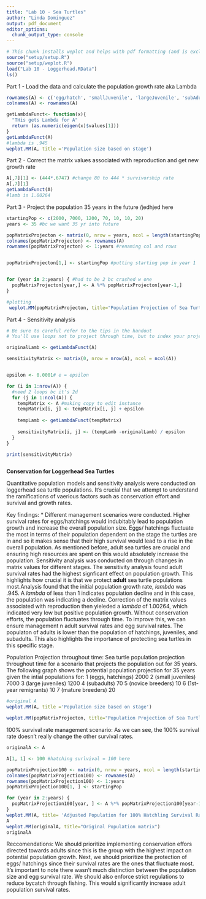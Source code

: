 ```yaml
---
title: "Lab 10 - Sea Turtles"
author: "Linda Dominguez"
output: pdf_document
editor_options: 
  chunk_output_type: console
---
```



```r
# This chunk installs weplot and helps with pdf formatting (and is excluded from knitting)
source("setup/setup.R")
source("setup/weplot.R")
load("Lab 10 - Loggerhead.RData")
ls()
```


Part 1 - Load the data and calculate the population growth rate aka Lambda

```r
rownames(A) <- c('egg/hatch', 'smallJuvenile', 'largeJuvenile', 'subAdult', 'noviceBreeder', 'remigrant', 'matureBreeder')
colnames(A) <- rownames(A)

getLambdaFunct<- function(x){
  "THis gets Lambda for A"
  return (as.numeric(eigen(x)$values[1]))
}
getLambdaFunct(A)
#lambda is .945
weplot.MM(A, title ='Population size based on stage')
```


Part 2 - Correct the matrix values associated with reproduction and get new growth rate

```r
A[,7][1] <- (444*.6747) #change 80 to 444 * survivorship rate 
A[,7][1] 
getLambdaFunct(A)
#lamb is 1.00264

```
<!-- 
  LAB 9 code example 
### (1b) Make a model that projects this population 10 years into the future

# ```{r 1b}
# #represent N as matrix w rows = stage class, cols = time

# time<- 7#bc we want 10 yr into future => same as Time
# rowCol <- c(2, time+1) #same as Row.col
# N<- array(0, rowCol) #makes 2D array of zeros
# rownames(N)<- c(1, 2, 3, 4, 5, 6, 7) #names stafes

# #insert staring pop 
# N[,1]<- c(290, 55, 12)
# N
# # N[6] <- 16 #sets individual at 6th place  to be 16 e.g. => just exploring to learn R better 


# populationProjection<- function(time, startingPop){
#   rowCol <- c(3, time+1) #same as Row.col
#   N<- array(0, rowCol) #makes 2D array of zeros
#   rownames(N)<- c("Sdlg", 'Sm', 'Lg') #names stafes
#   colnames(N)<- c(0, 1, 2, 3, 4, 5, 6, 7, 8, 9, 10)

#   #insert staring pop 
#   N[,1]<- c(startingPop)
#   for (t in 1:time){
#   N[,t+1]<- A%*%N[,t]}

#   return (N)
# }

# startPop<- c(290, 55, 12)
# N <- populationProjection(time, startPop)
# N

<!-- ``` -->

Part 3 - Project the population 35 years in the future
/jedhjed here
```r
startingPop <- c(2000, 7000, 1200, 70, 10, 10, 20)
years <- 35 #bc we want 35 yr into future 

popMatrixProjecton <- matrix(0, nrow = years, ncol = length(startingPop))
colnames(popMatrixProjecton) <- rownames(A)
rownames(popMatrixProjecton) <- 1:years #renaming col and rows 


popMatrixProjecton[1,] <- startingPop #putting starting pop in year 1


for (year in 2:years) { #had to be 2 bc crashed w one 
  popMatrixProjecton[year,] <- A %*% popMatrixProjecton[year-1,]
}

#plotting 
 weplot.MM(popMatrixProjecton, title="Population Projection of Sea Turtles")

```


Part 4 - Sensitivity analysis

```r

# Be sure to careful refer to the tips in the handout
# You'll use loops not to project through time, but to index your projection matrix by rows and columns to perturb each matrix value one at a time

originalLamb <- getLambdaFunct(A)

sensitivityMatrix <- matrix(0, nrow = nrow(A), ncol = ncol(A))


epsilon <- 0.0001# e = epsilon

for (i in 1:nrow(A)) {
  #need 2 loops bc it's 2d 
  for (j in 1:ncol(A)) {
    tempMatrix <- A #making copy to edit instance 
    tempMatrix[i, j] <- tempMatrix[i, j] + epsilon
    
    tempLamb <- getLambdaFunct(tempMatrix)
    
    sensitivityMatrix[i, j] <- (tempLamb -originalLamb) / epsilon
  }
}

print(sensitivityMatrix)



```


\newpage


**Conservation for Loggerhead Sea Turtles**

Quantitative population models and sensitivity analysis were conducted on loggerhead sea turtle populations. It's crucial that we attempt to understand the ramifications of vaerious factors such as conservation effort and survival and growth rates. 

Key findings: 
* Different management scenarios were conducted. Higher survival rates for eggs/hatchings would indubitably lead to population growth and increase the overall population size. Eggs/ hatchings fluctuate the most in terms of their population dependent on the stage the turtles are in and so it makes sense that their high survival would lead to a rise in the overall population. As mentioned before, adult sea turtles are crucial and ensuring high resources are spent on this would absolutely increase the population. Sensitivity analysis was conducted on through changes in matrix values for different stages. The sensitivity analysis found adult survival rates had the highest signficant effect on population growth. This highlights how crucial it is that we protect **adult** sea turtle populations most.Analysis found that the initial population growth rate, *lambda* was .945. A *lambda* of less than 1 indicates population decline and in this case, the population was indicating a decline. Correction of the matrix values associated with reproduction then yieleded a *lambda* of 1.00264, which indicated very low but positive population growth. Without conservation efforts, the population fluctuates through time. To improve this, we can ensure management n adult survival rates and egg survival rates. The populaton of adults is lower than the population of hatchings, juveniles, and subadults. This also highlights the importance of protecting sea turtles in this specific stage.

Population Projection throughout time: 
Sea turtle population projection throughout time for a scenario that projects the population out for 35 years. The following graph shows the potential population projection for 35 years given the intial populations for: 
1 (eggs, hatchings) 2000
2 (small juveniles) 7000
3 (large juveniles) 1200
4 (subadults) 70
5 (novice breeders) 10
6 (1st-year remigrants) 10
7 (mature breeders) 20
```r
#original A
weplot.MM(A, title ='Population size based on stage')

weplot.MM(popMatrixProjecton, title="Population Projection of Sea Turtles")

```
100% survival rate management scenario:
As we can see, the 100% survival rate doesn't really change the other survival rates. 
```r
originalA <- A

A[1, 1] <- 100 #hatching surlvival = 100 here

popMatrixProjection100 <- matrix(0, nrow = years, ncol = length(startingPop))
colnames(popMatrixProjection100) <- rownames(A)
rownames(popMatrixProjection100) <- 1:years
popMatrixProjection100[1, ] <- startingPop

for (year in 2:years) {
  popMatrixProjection100[year, ] <- A %*% popMatrixProjection100[year-1, ]
}
weplot.MM(A, title= 'Adjusted Population for 100% Hatchling Survival Rate')
A
weplot.MM(originalA, title="Original Population matrix") 
originalA
```
Reccomendations: 
We should prioritize implementing conservation effors directed towards adults since this is the group with the highest impact on potential population growth. Next, we should prioritize the protection of eggs/ hatchings since their survival rates are the ones that fluctuate most. It's important to note there wasn't much distinction between the population size and egg survival rate. We should also enforce strict regulations to reduce bycatch through fishing. This would significantly increase adult population survival rates. 